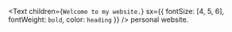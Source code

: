 <Text
  children={`Welcome to my website.`}
  sx={{ fontSize: [4, 5, 6], fontWeight: `bold`, color: `heading` }}
/>
personal website.
